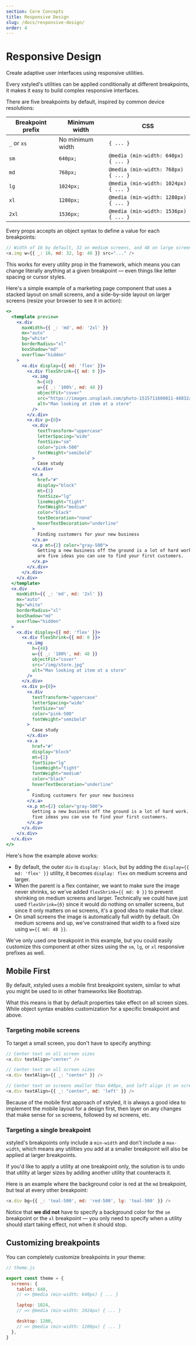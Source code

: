 ```yaml
---
section: Core Concepts
title: Responsive Design
slug: /docs/responsive-design/
order: 4
---
```


# Responsive Design

Create adaptive user interfaces using responsive utilities.

<carbon-ad />

Every xstyled's utilities can be applied conditionally at different breakpoints, it makes it easy to build complex responsive interfaces.

There are five breakpoints by default, inspired by common device resolutions:

| Breakpoint prefix | Minimum width    | CSS                                  |
| ----------------- | ---------------- | ------------------------------------ |
| `_` or `xs`       | No minimum width | `{ ... }`                            |
| `sm`              | `640px;`         | `@media (min-width: 640px) { ... }`  |
| `md`              | `768px;`         | `@media (min-width: 768px) { ... }`  |
| `lg`              | `1024px;`        | `@media (min-width: 1024px) { ... }` |
| `xl`              | `1280px;`        | `@media (min-width: 1280px) { ... }` |
| `2xl`             | `1536px;`        | `@media (min-width: 1536px) { ... }` |

Every props accepts an object syntax to define a value for each breakpoints:

```js
// Width of 16 by default, 32 on medium screens, and 48 on large screens
<x.img w={{ _: 16, md: 32, lg: 48 }} src="..." />
```

This works for every utility prop in the framework, which means you can change literally anything at a given breakpoint — even things like letter spacing or cursor styles.

Here's a simple example of a marketing page component that uses a stacked layout on small screens, and a side-by-side layout on larger screens (resize your browser to see it in action):

```jsx preview color=pink
<>
  <template preview>
    <x.div
      maxWidth={{ _: 'md', md: '2xl' }}
      mx="auto"
      bg="white"
      borderRadius="xl"
      boxShadow="md"
      overflow="hidden"
    >
      <x.div display={{ md: 'flex' }}>
        <x.div flexShrink={{ md: 0 }}>
          <x.img
            h={48}
            w={{ _: '100%', md: 48 }}
            objectFit="cover"
            src="https://images.unsplash.com/photo-1515711660811-48832a4c6f69?ixlib=rb-1.2.1&ixid=eyJhcHBfaWQiOjEyMDd9&auto=format&fit=crop&w=448&q=80"
            alt="Man looking at item at a store"
          />
        </x.div>
        <x.div p={8}>
          <x.div
            textTransform="uppercase"
            letterSpacing="wide"
            fontSize="sm"
            color="pink-500"
            fontWeight="semibold"
          >
            Case study
          </x.div>
          <x.a
            href="#"
            display="block"
            mt={1}
            fontSize="lg"
            lineHeight="tight"
            fontWeight="medium"
            color="black"
            textDecoration="none"
            hoverTextDecoration="underline"
          >
            Finding customers for your new business
          </x.a>
          <x.p mt={2} color="gray-500">
            Getting a new business off the ground is a lot of hard work. Here
            are five ideas you can use to find your first customers.
          </x.p>
        </x.div>
      </x.div>
    </x.div>
  </template>
  <x.div
    maxWidth={{ _: 'md', md: '2xl' }}
    mx="auto"
    bg="white"
    borderRadius="xl"
    boxShadow="md"
    overflow="hidden"
  >
    <x.div display={{ md: 'flex' }}>
      <x.div flexShrink={{ md: 0 }}>
        <x.img
          h={48}
          w={{ _: '100%', md: 48 }}
          objectFit="cover"
          src="/img/store.jpg"
          alt="Man looking at item at a store"
        />
      </x.div>
      <x.div p={8}>
        <x.div
          textTransform="uppercase"
          letterSpacing="wide"
          fontSize="sm"
          color="pink-500"
          fontWeight="semibold"
        >
          Case study
        </x.div>
        <x.a
          href="#"
          display="block"
          mt={1}
          fontSize="lg"
          lineHeight="tight"
          fontWeight="medium"
          color="black"
          hoverTextDecoration="underline"
        >
          Finding customers for your new business
        </x.a>
        <x.p mt={2} color="gray-500">
          Getting a new business off the ground is a lot of hard work. Here are
          five ideas you can use to find your first customers.
        </x.p>
      </x.div>
    </x.div>
  </x.div>
</>
```

Here's how the example above works:

- By default, the outer `div` is `display: block`, but by adding the `display={{ md: 'flex' }}` utility, it becomes `display: flex` on medium screens and larger.
- When the parent is a flex container, we want to make sure the image never shrinks, so we've added `flexShrink={{ md: 0 }}` to prevent shrinking on medium screens and larger. Technically we could have just used `flexShrink={0}` since it would do nothing on smaller screens, but since it only matters on `md` screens, it's a good idea to make that clear.
- On small screens the image is automatically full width by default. On medium screens and up, we've constrained that width to a fixed size using `w={{ md: 48 }}`.

We've only used one breakpoint in this example, but you could easily customize this component at other sizes using the `sm`, `lg`, or `xl` responsive prefixes as well.

## Mobile First

By default, xstyled uses a mobile first breakpoint system, similar to what you might be used to in other frameworks like Bootstrap.

What this means is that by default properties take effect on all screen sizes. While object syntax enables customization for a specific breakpoint and above.

### Targeting mobile screens

To target a small screen, you don't have to specify anything:

```js
// Center text on all screen sizes
<x.div textAlign="center" />

// Center text on all screen sizes
<x.div textAlign={{ _: "center" }} />

// Center text on screens smaller than 640px, and left align it on screens 640px and wider
<x.div textAlign={{ _: "center", md: 'left' }} />
```

Because of the mobile first approach of xstyled, it is always a good idea to implement the mobile layout for a design first, then layer on any changes that make sense for `sm` screens, followed by `md` screens, etc.

### Targeting a single breakpoint

xstyled's breakpoints only include a `min-width` and don't include a `max-width`, which means any utilities you add at a smaller breakpoint will also be applied at larger breakpoints.

If you'd like to apply a utility at one breakpoint only, the solution is to undo that utility at larger sizes by adding another utility that counteracts it.

Here is an example where the background color is red at the `md` breakpoint, but teal at every other breakpoint:

```js
<x.div bg={{ _: 'teal-500', md: 'red-500', lg: 'teal-500' }} />
```

Notice that **we did not** have to specify a background color for the `sm` breakpoint or the `xl` breakpoint — you only need to specify when a utility should start taking effect, not when it should stop.

## Customizing breakpoints

You can completely customize breakpoints in your theme:

```js
// theme.js

export const theme = {
  screens: {
    tablet: 640,
    // => @media (min-width: 640px) { ... }

    laptop: 1024,
    // => @media (min-width: 1024px) { ... }

    desktop: 1280,
    // => @media (min-width: 1280px) { ... }
  },
}
```
